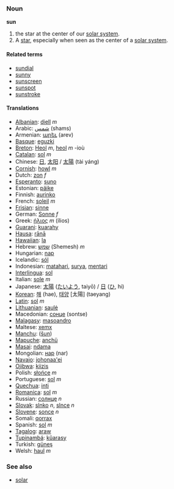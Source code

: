 ===Noun===
'''sun'''

# the star at the center of our [[solar system]].
# A [[star]], especially when seen as the center of a [[solar system]].

====Related terms====
*[[sundial]]
*[[sunny]]
*[[sunscreen]]
*[[sunspot]]
*[[sunstroke]]

====Translations====
*[[Albanian]]: [[diell]] ''m''
*Arabic: [[شمس]] (shams)
*Armenian: [[արեւ]] (arev)
*[[Basque]]: [[eguzki]]
*[[Breton]]: [[Heol]] ''m'', [[heol]] ''m'' -ioù
*[[Catalan]]: [[sol]] ''m''
*Chinese: [[日]], [[太阳]] / [[太陽]] (tài yáng)
*[[Cornish]]: [[howl]] ''m''
*Dutch: [[zon]] ''f''
*[[Esperanto]]: [[suno]]
*Estonian: [[päike]]
*Finnish: [[aurinko]]
*French: [[soleil]] ''m''
*[[Frisian]]: [[sinne]]
*German: [[Sonne]] ''f''
*Greek: [[ήλιος]] ''m'' (ílios)
*[[Guarani]]: [[kuarahy]]
*[[Hausa]]: [[rānā]]
*[[Hawaiian]]: [[la]]
*Hebrew: [[שמש]] (Shemesh) ''m''
*Hungarian: [[nap]]
*Icelandic: [[sól]]
*Indonesian: [[matahari]], [[surya]], [[mentari]]
*[[Interlingua]]: [[sol]]
*Italian: [[sole]] ''m''
*Japanese: [[太陽]] ([[たいよう]], taiyō) / [[日]] ([[ひ]], hi)
*[[Korean]]: [[해]] (hae), [[태양]] [太陽] (taeyang)
*[[Latin]]: [[sol]] ''m''
*[[Lithuanian]]: [[saulė]]
*Macedonian: [[сонце]] (sontse)
*[[Malagasy]]: [[masoandro]]
*Maltese: [[xemx]]
*[[Manchu]]: ([[šun]])
*[[Mapuche]]: [[anchü]]
*[[Masai]]: [[ndama]]
*Mongolian: [[нар]] (nar)
*[[Navajo]]: [[johonaa'ei]]
*[[Ojibwa]]: [[kiizis]]
*Polish: [[słońce]] ''m''
*Portuguese: [[sol]] ''m''
*[[Quechua]]: [[inti]]
*[[Romanica]]: [[sol]] ''m''
*Russian: [[солнце]] ''n''
*[[Slovak]]: [[slnko]] ''n'', [[slnce]] ''n''
*[[Slovene]]: [[sonce]] ''n''
*Somali: [[qorrax]]
*Spanish: [[sol]] ''m''
*[[Tagalog]]: [[araw]]
*[[Tupinambá]]: [[kûarasy]]
*Turkish: [[güneş]]
*Welsh: [[haul]] ''m''

===See also===
*[[solar]]